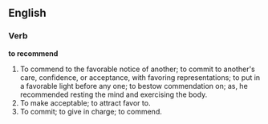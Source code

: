 ==English==

===Verb===

'''to recommend'''

#To commend to the favorable notice of another; to commit to another's care, confidence, or acceptance, with favoring representations; to put in a favorable light before any one; to bestow commendation on; as, he recommended resting the mind and exercising the body.
#To make acceptable; to attract favor to.
#To commit; to give in charge; to commend.
